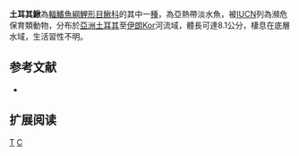 {{Speciesbox 
| taxon = Cobitis turcica
| status = NE
| status_system = IUCN3.1
| authority =  [[Hankó|Hankó]], 1925
| synonyms = *''Cobitis taenia turcica, Hankó, 1925''
}}
'''土耳其鰍'''為[[輻鰭魚綱|輻鰭魚綱]][[鯉形目|鯉形目]][[鰍科|鰍科]]的其中一[[種|種]]，為亞熱帶淡水魚，被[[IUCN|IUCN]]列為瀕危保育類動物，分布於[[亞洲|亞洲]][[土耳其|土耳其]]至[[伊朗|伊朗]]Kor河流域，體長可達8.1公分，棲息在底層水域，生活習性不明。

== 参考文献 ==
{{refbegin}}
*{{FishBase_species|genus=Cobitis|species=turcica|year=2014|month=2}}
{{refend}}

== 扩展阅读 ==
{{refbegin}}
{{wikispecies-inline|Cobitis turcica|土耳其鰍}}
{{refend}}
{{Taxonbar|from=Q3318798}}

[[Category:花鳅属|T]]
[[Category:1925年描述的鱼类|C]]

{{魚類小作品}}